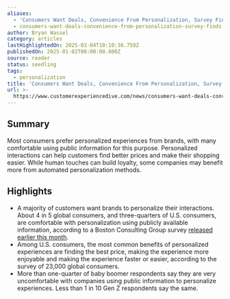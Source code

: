 ```yaml
---
aliases:
  - 'Consumers Want Deals, Convenience From Personalization, Survey Finds'
  - consumers-want-deals-convenience-from-personalization-survey-finds
author: Bryan Wassel
category: articles
lastHighlightedOn: 2025-03-04T10:10:36.759Z
publishedOn: 2025-01-02T00:00:00.000Z
source: reader
status: seedling
tags:
  - personalization
title: 'Consumers Want Deals, Convenience From Personalization, Survey Finds'
url: >-
  https://www.customerexperiencedive.com/news/consumers-want-deals-convenience-from-personalization-survey-finds/736168/?utm_source=Sailthru&utm_medium=email&utm_campaign=Issue:%202025-01-02%20Retail%20Dive:%20Tech%20%5Bissue:69122%5D&utm_term=Retail%20Dive:%20Tech
---
```

## Summary

Most consumers prefer personalized experiences from brands, with many comfortable using public information for this purpose. Personalized interactions can help customers find better prices and make their shopping easier. While human touches can build loyalty, some companies may benefit more from automated personalization methods.

## Highlights

- A majority of customers want brands to personalize their interactions. About 4 in 5 global consumers, and three-quarters of U.S. consumers, are comfortable with personalization using publicly available information, according to a Boston Consulting Group survey [released earlier this month](https://www.bcg.com/publications/2024/what-consumers-want-from-personalization).
- Among U.S. consumers, the most common benefits of personalized experiences are finding the best price, making the experience more enjoyable and making the experience faster or easier, according to the survey of 23,000 global consumers.
- More than one-quarter of baby boomer respondents say they are very uncomfortable with companies using public information to personalize experiences. Less than 1 in 10 Gen Z respondents say the same.
